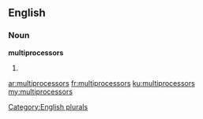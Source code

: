 ==English==

===Noun===
'''multiprocessors'''

# {{plural of|multiprocessor}}

[[Category:English plurals]]

[[ar:multiprocessors]]
[[fr:multiprocessors]]
[[ku:multiprocessors]]
[[my:multiprocessors]]